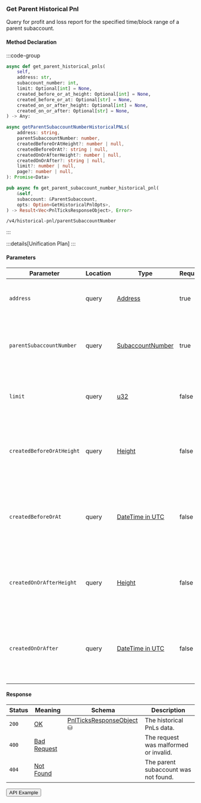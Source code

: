 
### Get Parent Historical Pnl

Query for profit and loss report for the specified time/block range of a parent subaccount.

#### Method Declaration

:::code-group

```python [Python]
async def get_parent_historical_pnls(
    self,
    address: str,
    subaccount_number: int,
    limit: Optional[int] = None,
    created_before_or_at_height: Optional[int] = None,
    created_before_or_at: Optional[str] = None,
    created_on_or_after_height: Optional[int] = None,
    created_on_or_after: Optional[str] = None,
) -> Any:
```

```typescript [TypeScript]
async getParentSubaccountNumberHistoricalPNLs(
    address: string,
    parentSubaccountNumber: number,
    createdBeforeOrAtHeight?: number | null,
    createdBeforeOrAt?: string | null,
    createdOnOrAfterHeight?: number | null,
    createdOnOrAfter?: string | null,
    limit?: number | null,
    page?: number | null,
): Promise<Data>
```

```rust [Rust]
pub async fn get_parent_subaccount_number_historical_pnl(
    &self,
    subaccount: &ParentSubaccount,
    opts: Option<GetHistoricalPnlOpts>,
) -> Result<Vec<PnlTicksResponseObject>, Error>
```

```url [API]
/v4/historical-pnl/parentSubaccountNumber
```

:::

:::details[Unification Plan]
:::

#### Parameters

| Parameter                     | Location  | Type                  | Required  | Description                                                                                   |
| ----------------------------- | --------- | --------------------- | --------- | --------------------------------------------------------------------------------------------- |
| `address`                     | query     | [Address]             | true      | The wallet address that owns the parent subaccount.                                           |
| `parentSubaccountNumber`      | query     | [SubaccountNumber]    | true      | The identifier for the specific subaccount within the wallet address.                         |
| `limit`                       | query     | [u32]                 | false     | Maximum number of asset positions to return in the response.                                  |
| `createdBeforeOrAtHeight`     | query     | [Height]              | false     | Restricts results to positions created at or before a specific blockchain height.             |
| `createdBeforeOrAt`           | query     | [DateTime in UTC]     | false     | Restricts results to positions created at or before a specific timestamp (ISO 8601 format).   |
| `createdOnOrAfterHeight`      | query     | [Height]              | false     | Restricts results to positions created on or after a specific blockchain height.              |
| `createdOnOrAfter`            | query     | [DateTime in UTC]     | false     | Restricts results to positions created on or after a specific timestamp (ISO 8601 format).    |

#### Response

| Status | Meaning       | Schema                         | Description                           |
| ------ | ------------- | ------------------------------ | ------------------------------------- |
| `200`  | [OK]          | [PnlTicksResponseObject] ⛁     | The historical PnLs data.             |
| `400`  | [Bad Request] |                                | The request was malformed or invalid. |
| `404`  | [Not Found]   |                                | The parent subaccount was not found.  |

<Button href="https://indexer.v4testnet.dydx.exchange/v4/historical-pnl/parentSubaccountNumber?address=dydx14zzueazeh0hj67cghhf9jypslcf9sh2n5k6art&parentSubaccountNumber=0">API Example</Button>

[Address]: /types/address
[SubaccountNumber]: /types/subaccount_number
[u32]: /types/u32
[Height]: /types/height
[DateTime in UTC]: /types/date_time
[PnlTicksResponseObject]: /types/pnl_ticks_response_object
[Bad Request]: /types/bad-request
[Not Found]: /types/not-found
[OK]: /types/ok